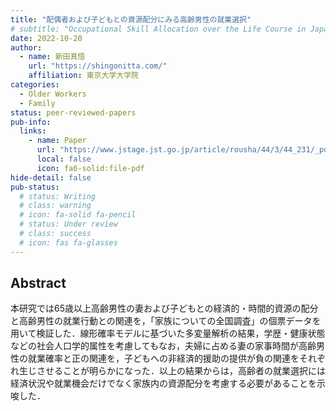 ```yaml
---
title: "配偶者および子どもとの資源配分にみる高齢男性の就業選択"
# subtitle: "Occupational Skill Allocation over the Life Course in Japan"
date: 2022-10-20
author:
  - name: 新田真悟
    url: "https://shingonitta.com/"
    affiliation: 東京大学大学院
categories:
  - Older Workers
  - Family
status: peer-reviewed-papers
pub-info:
  links:
    - name: Paper
      url: "https://www.jstage.jst.go.jp/article/rousha/44/3/44_231/_pdf/-char/ja"
      local: false
      icon: fa6-solid:file-pdf
hide-detail: false
pub-status: 
  # status: Writing
  # class: warning
  # icon: fa-solid fa-pencil
  # status: Under review
  # class: success
  # icon: fas fa-glasses
---
```


## Abstract

本研究では65歳以上高齢男性の妻および子どもとの経済的・時間的資源の配分と高齢男性の就業行動との関連を，「家族についての全国調査」の個票データを用いて検証した．線形確率モデルに基づいた多変量解析の結果，学歴・健康状態などの社会人口学的属性を考慮してもなお，夫婦に占める妻の家事時間が高齢男性の就業確率と正の関連を，子どもへの非経済的援助の提供が負の関連をそれぞれ生じさせることが明らかになった．以上の結果からは，高齢者の就業選択には経済状況や就業機会だけでなく家族内の資源配分を考慮する必要があることを示唆した．